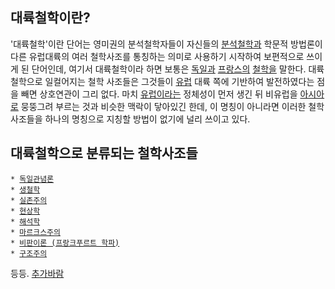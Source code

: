 == 대륙철학이란? ==
'대륙철학'이란 단어는 영미권의 분석철학자들이 자신들의 [[분석철학]]과 학문적 방법론이 다른 유럽대륙의 여러 철학사조를 통칭하는 의미로 사용하기 시작하여 보편적으로 쓰이게 된 단어인데, 여기서 대륙철학이라 하면 보통은 [[독일]]과 [[프랑스]]의 [[철학]]을 말한다. 대륙철학으로 일컬어지는 철학 사조들은 그것들이 [[유럽]] 대륙 쪽에 기반하여 발전하였다는 점을 빼면 상호연관이 그리 없다. 마치 [[유럽]]이라는 정체성이 먼저 생긴 뒤 비유럽을 [[아시아]]로 뭉뚱그려 부르는 것과 비슷한 맥락이 닿아있긴 한데, 이 명칭이 아니라면 이러한 철학사조들을 하나의 명칭으로 지칭할 방법이 없기에 널리 쓰이고 있다.

== 대륙철학으로 분류되는 철학사조들 ==
 * [[독일관념론]]
 * [[생철학]]
 * [[실존주의]]
 * [[현상학]]
 * [[해석학]]
 * [[마르크스주의]]
 * [[비판이론 (프랑크푸르트 학파)]]
 * [[구조주의]]

등등. [[추가바람]]
